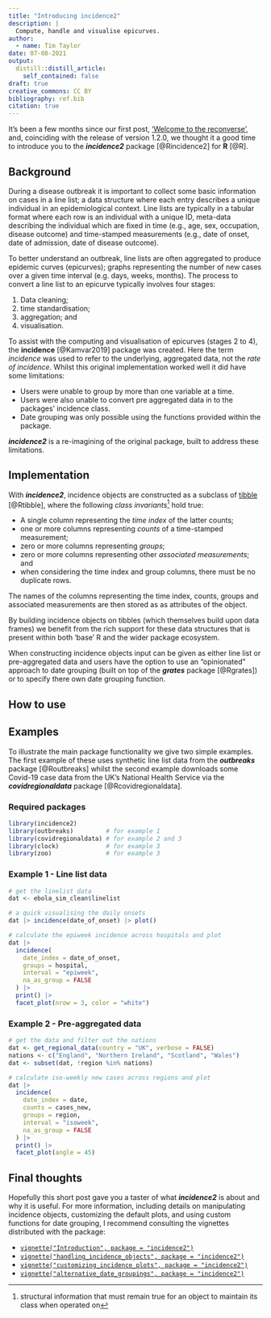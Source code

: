```yaml
---
title: "Introducing incidence2"
description: |
  Compute, handle and visualise epicurves.
author:
  - name: Tim Taylor
date: 07-08-2021
output:
  distill::distill_article:
    self_contained: false
draft: true
creative_commons: CC BY
bibliography: ref.bib
citation: true
---
```


It's been a few months since our first post, ['Welcome to the reconverse'](posts/2021-03-09-welcome-to-the-reconverse/), and, coinciding with the release of version 1.2.0, we thought it a good time to introduce you to the ***incidence2*** package [@Rincidence2] for **R** [@R].

## Background
During a disease outbreak it is important to collect some basic information on cases in a line list;
a data structure where each entry describes a unique individual in an epidemiological context.
Line lists are typically in a tabular format where each row is an individual with a unique ID,
meta-data describing the individual which are fixed in time (e.g., age, sex, occupation, disease outcome)
and time-stamped measurements (e.g., date of onset, date of admission, date of disease outcome).

To better understand an outbreak, line lists are often aggregated to produce epidemic curves (epicurves);
graphs representing the number of new cases over a given time interval (e.g. days, weeks, months).
The process to convert a line list to an epicurve typically involves four stages:

1. Data cleaning;
2. time standardisation;
3. aggregation; and
4. visualisation.

To assist with the computing and visualisation of epicurves (stages 2 to 4), the **incidence** [@Kamvar2019] package was created.
Here the term *incidence* was used to refer to the underlying, aggregated data, not the *rate of incidence*.
Whilst this original implementation worked well it did have some limitations:

* Users were unable to group by more than one variable at a time.
* Users were also unable to convert pre aggregated data in to the packages' incidence class.
* Date grouping was only possible using the functions provided within the package.
  
***incidence2*** is a re-imagining of the original package, built to address these limitations.


## Implementation

With ***incidence2***, incidence objects are constructed as a subclass of [tibble](https://tibble.tidyverse.org/) [@Rtibble], where the following *class invariants*^[structural information that must remain true for an object to maintain its class when operated on] hold true:

* A single column representing the *time index* of the latter counts;
* one or more columns representing *counts* of a time-stamped measurement;
* zero or more columns representing *groups*;
* zero or more columns representing other *associated measurements*; and
* when considering the time index and group columns, there must be no duplicate rows.

The names of the columns representing the time index, counts, groups and associated measurements are then stored as as attributes of the object.

By building incidence objects on tibbles (which themselves build upon data frames) we benefit from the rich support for these data structures that is present within both 'base' R and the wider package ecosystem.

When constructing incidence objects input can be given as either line list or pre-aggregated data and users have the option to use an "opinionated" approach to date grouping (built on top of the ***grates*** package [@Rgrates]) or to specify there own date grouping function.

## How to use

## Examples
To illustrate the main package functionality we give two simple examples.
The first example of these uses synthetic line list data from the ***outbreaks*** package [@Routbreaks] whilst the second example downloads some Covid-19 case data from the UK's National Health Service via the ***covidregionaldata*** package [@Rcovidregionaldata].

### Required packages
```r
library(incidence2)
library(outbreaks)         # for example 1
library(covidregionaldata) # for example 2 and 3
library(clock)             # for example 3
library(zoo)               # for example 3
```

### Example 1 - Line list data

```r
# get the linelist data
dat <- ebola_sim_clean$linelist

# a quick visualising the daily onsets
dat |> incidence(date_of_onset) |> plot()

# calculate the epiweek incidence across hospitals and plot
dat |> 
  incidence(
    date_index = date_of_onset,
    groups = hospital,
    interval = "epiweek",
    na_as_group = FALSE
  ) |> 
  print() |> 
  facet_plot(nrow = 3, color = "white")
```

### Example 2 - Pre-aggregated data
```r
# get the data and filter out the nations
dat <- get_regional_data(country = "UK", verbose = FALSE)
nations <- c("England", "Northern Ireland", "Scotland", "Wales")
dat <- subset(dat, !region %in% nations)

# calculate iso-weekly new cases across regions and plot
dat |> 
  incidence(
    date_index = date,
    counts = cases_new,
    groups = region,
    interval = "isoweek",
    na_as_group = FALSE
  ) |> 
  print() |> 
  facet_plot(angle = 45)

```

## Final thoughts
Hopefully this short post gave you a taster of what ***incidence2*** is about and why it is useful.
For more information, including details on manipulating incidence objects, customizing the default plots, and using custom functions for date grouping, I recommend consulting the vignettes distributed with the package:

* [`vignette("Introduction", package = "incidence2")`](https://www.reconverse.org/incidence2/articles/Introduction.html)
* [`vignette("handling_incidence_objects", package = "incidence2")`](https://www.reconverse.org/incidence2/articles/handling_incidence_objects.html)
* [`vignette("customizing_incidence_plots", package = "incidence2")`](https://www.reconverse.org/incidence2/articles/customizing_incidence_plots.html)
* [`vignette("alternative_date_groupings", package = "incidence2")`](https://www.reconverse.org/incidence2/articles/Alternative_date_groupings.html)

